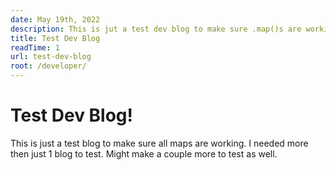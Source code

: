 ```yaml
---
date: May 19th, 2022
description: This is jut a test dev blog to make sure .map()s are working correctly
title: Test Dev Blog
readTime: 1
url: test-dev-blog
root: /developer/
---
```

# Test Dev Blog!

This is just a test blog to make sure all maps are working. I needed more then just 1 blog to test. Might make a couple more to test as well.
